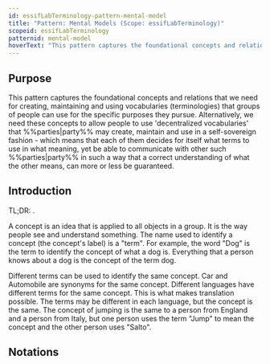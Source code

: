 ```yaml
---
id: essifLabTerminology-pattern-mental-model
title: "Pattern: Mental Models (Scope: essifLabTerminology)"
scopeid: essifLabTerminology
patternid: mental-model
hoverText: "This pattern captures the foundational concepts and relations that we need for creating, maintaining and using  (decentralized) vocabularies (terminologies) that groups of people can use for the specific purposes they pursue."
---
```


## Purpose
<!--Concisely describe what can you do with the pattern that is (at least) harder if you didn't have it.-->
This pattern captures the foundational concepts and relations that we need for creating, maintaining and using  vocabularies (terminologies) that groups of people can use for the specific purposes they pursue. Alternatively, we need these concepts to allow people to use 'decentralized vocabularies' that %%parties|party%% may create, maintain and use in a self-sovereign fashion - which means that each of them decides for itself what terms to use in what meaning, yet be able to communicate with other such %%parties|party%% in such a way that a correct understanding of what the other means, can more or less be guaranteed.

## Introduction
<!--Gently introduce the pattern, by referring to real-world situations and using colloquial terms, so that when someone has read the text, (s)he knows what it is about, and is ready to delve into the specifics of the pattern-->
TL;DR: .

A concept is an idea that is applied to all objects in a group. It is the way people see and understand something. The name used to identify a concept (the concept's label) is a "term". For example, the word "Dog" is the term to identify the concept of what a dog is. Everything that a person knows about a dog is the concept of the term dog.

Different terms can be used to identify the same concept. Car and Automobile are synonyms for the same concept. Different languages have different terms for the same concept. This is what makes translation possible. The terms may be different in each language, but the concept is the same. The concept of jumping is the same to a person from England and a person from Italy, but one person uses the term "Jump" to mean the concept and the other person uses "Salto".

## Notations
<!--This (optional) section specifies the notations that are used, or refers to such a specification.-->

## <!-- any number of other sections, as is fit for describing the pattern -->
<!--text as appropriate for such a section -->

<!--
---
## Footnotes

[//]: # This (optional) section contains any footnotes that may have been specified in the text above.

[^1]: the text for footnote [^1] goes here.

-->